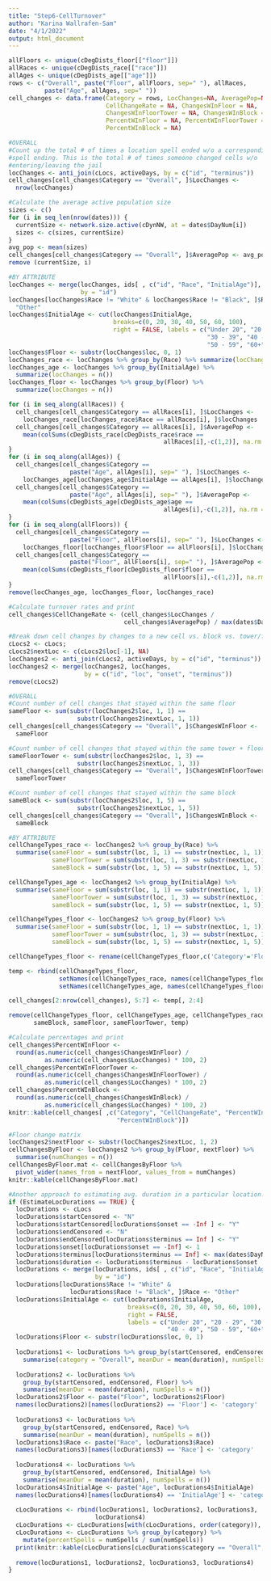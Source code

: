 ```yaml
---
title: "Step6-CellTurnover"
author: "Karina Wallrafen-Sam"
date: "4/1/2022"
output: html_document
---
```


```r
allFloors <- unique(cDegDists_floor[["floor"]])           
allRaces <- unique(cDegDists_race[["race"]])
allAges <- unique(cDegDists_age[["age"]])
rows <- c("Overall", paste("Floor", allFloors, sep=" "), allRaces, 
          paste("Age", allAges, sep=" "))
cell_changes <- data.frame(Category = rows, LocChanges=NA, AveragePop=NA, 
                           CellChangeRate = NA, ChangesWInFloor = NA, 
                           ChangesWInFloorTower = NA, ChangesWInBlock = NA,
                           PercentWInFloor = NA, PercentWInFloorTower = NA,
                           PercentWInBlock = NA)

#OVERALL
#Count up the total # of times a location spell ended w/o a corresponding active 
#spell ending. This is the total # of times someone changed cells w/o 
#entering/leaving the jail
locChanges <- anti_join(cLocs, activeDays, by = c("id", "terminus"))
cell_changes[cell_changes$Category == "Overall", ]$LocChanges <- 
  nrow(locChanges)

#Calculate the average active population size
sizes <- c()
for (i in seq_len(nrow(dates))) {
  currentSize <- network.size.active(cDynNW, at = dates$DayNum[i])
  sizes <- c(sizes, currentSize) 
}
avg_pop <- mean(sizes)
cell_changes[cell_changes$Category == "Overall", ]$AveragePop <- avg_pop
remove (currentSize, i)

#BY ATTRIBUTE
locChanges <- merge(locChanges, ids[ , c("id", "Race", "InitialAge")], 
                    by = "id")
locChanges[locChanges$Race != "White" & locChanges$Race != "Black", ]$Race <- 
  "Other"
locChanges$InitialAge <- cut(locChanges$InitialAge, 
                             breaks=c(0, 20, 30, 40, 50, 60, 100), 
                             right = FALSE, labels = c("Under 20", "20 - 29", 
                                                       "30 - 39", "40 - 49", 
                                                       "50 - 59", "60+"))
locChanges$Floor <- substr(locChanges$loc, 0, 1)
locChanges_race <- locChanges %>% group_by(Race) %>% summarize(locChanges = n())
locChanges_age <- locChanges %>% group_by(InitialAge) %>% 
  summarize(locChanges = n())
locChanges_floor <- locChanges %>% group_by(Floor) %>% 
  summarize(locChanges = n())

for (i in seq_along(allRaces)) {
  cell_changes[cell_changes$Category == allRaces[i], ]$LocChanges <-
    locChanges_race[locChanges_race$Race == allRaces[i], ]$locChanges
  cell_changes[cell_changes$Category == allRaces[i], ]$AveragePop <-
    mean(colSums(cDegDists_race[cDegDists_race$race ==
                                           allRaces[i],-c(1,2)], na.rm = TRUE))
}
for (i in seq_along(allAges)) {
  cell_changes[cell_changes$Category ==
                 paste("Age", allAges[i], sep=" "), ]$LocChanges <-
    locChanges_age[locChanges_age$InitialAge == allAges[i], ]$locChanges
  cell_changes[cell_changes$Category ==
                 paste("Age", allAges[i], sep=" "), ]$AveragePop <-
    mean(colSums(cDegDists_age[cDegDists_age$age ==
                                           allAges[i],-c(1,2)], na.rm = TRUE))
}
for (i in seq_along(allFloors)) {
  cell_changes[cell_changes$Category ==
                 paste("Floor", allFloors[i], sep=" "), ]$LocChanges <-
    locChanges_floor[locChanges_floor$Floor == allFloors[i], ]$locChanges
  cell_changes[cell_changes$Category ==
                 paste("Floor", allFloors[i], sep=" "), ]$AveragePop <-
    mean(colSums(cDegDists_floor[cDegDists_floor$floor ==
                                           allFloors[i],-c(1,2)], na.rm = TRUE))
}
remove(locChanges_age, locChanges_floor, locChanges_race)

#Calculate turnover rates and print
cell_changes$CellChangeRate <- (cell_changes$LocChanges / 
                                cell_changes$AveragePop) / max(dates$DayNum) 

#Break down cell changes by changes to a new cell vs. block vs. tower/floor
cLocs2 <- cLocs;
cLocs2$nextLoc <- c(cLocs2$loc[-1], NA)
locChanges2 <- anti_join(cLocs2, activeDays, by = c("id", "terminus"))
locChanges2 <- merge(locChanges2, locChanges, 
                     by = c("id", "loc", "onset", "terminus"))
remove(cLocs2)

#OVERALL
#Count number of cell changes that stayed within the same floor
sameFloor <- sum(substr(locChanges2$loc, 1, 1) == 
                   substr(locChanges2$nextLoc, 1, 1))
cell_changes[cell_changes$Category == "Overall", ]$ChangesWInFloor <- 
  sameFloor

#Count number of cell changes that stayed within the same tower + floor
sameFloorTower <- sum(substr(locChanges2$loc, 1, 3) == 
                   substr(locChanges2$nextLoc, 1, 3))
cell_changes[cell_changes$Category == "Overall", ]$ChangesWInFloorTower <- 
  sameFloorTower

#Count number of cell changes that stayed within the same block
sameBlock <- sum(substr(locChanges2$loc, 1, 5) == 
                   substr(locChanges2$nextLoc, 1, 5))
cell_changes[cell_changes$Category == "Overall", ]$ChangesWInBlock <- 
  sameBlock

#BY ATTRIBUTE
cellChangeTypes_race <- locChanges2 %>% group_by(Race) %>% 
  summarise(sameFloor = sum(substr(loc, 1, 1) == substr(nextLoc, 1, 1)), 
            sameFloorTower = sum(substr(loc, 1, 3) == substr(nextLoc, 1, 3)),
            sameBlock = sum(substr(loc, 1, 5) == substr(nextLoc, 1, 5)))

cellChangeTypes_age <- locChanges2 %>% group_by(InitialAge) %>% 
  summarise(sameFloor = sum(substr(loc, 1, 1) == substr(nextLoc, 1, 1)), 
            sameFloorTower = sum(substr(loc, 1, 3) == substr(nextLoc, 1, 3)),
            sameBlock = sum(substr(loc, 1, 5) == substr(nextLoc, 1, 5)))

cellChangeTypes_floor <- locChanges2 %>% group_by(Floor) %>% 
  summarise(sameFloor = sum(substr(loc, 1, 1) == substr(nextLoc, 1, 1)), 
            sameFloorTower = sum(substr(loc, 1, 3) == substr(nextLoc, 1, 3)),
            sameBlock = sum(substr(loc, 1, 5) == substr(nextLoc, 1, 5)))

cellChangeTypes_floor <- rename(cellChangeTypes_floor,c('Category'='Floor'))

temp <- rbind(cellChangeTypes_floor, 
              setNames(cellChangeTypes_race, names(cellChangeTypes_floor)), 
              setNames(cellChangeTypes_age, names(cellChangeTypes_floor)))

cell_changes[2:nrow(cell_changes), 5:7] <- temp[, 2:4]

remove(cellChangeTypes_floor, cellChangeTypes_age, cellChangeTypes_race, 
       sameBlock, sameFloor, sameFloorTower, temp)

#Calculate percentages and print
cell_changes$PercentWInFloor <- 
  round(as.numeric(cell_changes$ChangesWInFloor) / 
          as.numeric(cell_changes$LocChanges) * 100, 2)
cell_changes$PercentWInFloorTower <- 
  round(as.numeric(cell_changes$ChangesWInFloorTower) / 
          as.numeric(cell_changes$LocChanges) * 100, 2)
cell_changes$PercentWInBlock <- 
  round(as.numeric(cell_changes$ChangesWInBlock) / 
          as.numeric(cell_changes$LocChanges) * 100, 2)
knitr::kable(cell_changes[ ,c("Category", "CellChangeRate", "PercentWInFloor", 
                              "PercentWInBlock")])

#Floor change matrix
locChanges2$nextFloor <- substr(locChanges2$nextLoc, 1, 2)
cellChangesByFloor <- locChanges2 %>% group_by(Floor, nextFloor) %>% 
  summarise(numChanges = n())
cellChangesByFloor.mat <- cellChangesByFloor %>% 
  pivot_wider(names_from = nextFloor, values_from = numChanges)
knitr::kable(cellChangesByFloor.mat)

#Another approach to estimating avg. duration in a particular location...
if (EstimateLocDurations == TRUE) {
  locDurations <- cLocs
  locDurations$startCensored <- "N"
  locDurations$startCensored[locDurations$onset == -Inf ] <- "Y"
  locDurations$endCensored <- "N"
  locDurations$endCensored[locDurations$terminus == Inf ] <- "Y"
  locDurations$onset[locDurations$onset == -Inf] <- 1
  locDurations$terminus[locDurations$terminus == Inf] <- max(dates$DayNum) + 1
  locDurations$duration <- locDurations$terminus - locDurations$onset
  locDurations <- merge(locDurations, ids[ , c("id", "Race", "InitialAge")], 
                        by = "id")
  locDurations[locDurations$Race != "White" & 
                 locDurations$Race != "Black", ]$Race <- "Other"
  locDurations$InitialAge <- cut(locDurations$InitialAge, 
                                 breaks=c(0, 20, 30, 40, 50, 60, 100), 
                                 right = FALSE, 
                                 labels = c("Under 20", "20 - 29", "30 - 39", 
                                            "40 - 49", "50 - 59", "60+"))
  locDurations$Floor <- substr(locDurations$loc, 0, 1)
  
  locDurations1 <- locDurations %>% group_by(startCensored, endCensored) %>% 
    summarise(category = "Overall", meanDur = mean(duration), numSpells = n())
  
  locDurations2 <- locDurations %>% 
    group_by(startCensored, endCensored, Floor) %>% 
    summarise(meanDur = mean(duration), numSpells = n())
  locDurations2$Floor <- paste("Floor", locDurations2$Floor)
  names(locDurations2)[names(locDurations2) == 'Floor'] <- 'category'
  
  locDurations3 <- locDurations %>% 
    group_by(startCensored, endCensored, Race) %>% 
    summarise(meanDur = mean(duration), numSpells = n())
  locDurations3$Race <- paste("Race", locDurations3$Race)
  names(locDurations3)[names(locDurations3) == 'Race'] <- 'category'
  
  locDurations4 <- locDurations %>% 
    group_by(startCensored, endCensored, InitialAge) %>% 
    summarise(meanDur = mean(duration), numSpells = n())
  locDurations4$InitialAge <- paste("Age", locDurations4$InitialAge)
  names(locDurations4)[names(locDurations4) == 'InitialAge'] <- 'category'
  
  cLocDurations <- rbind(locDurations1, locDurations2, locDurations3, 
                        locDurations4)
  cLocDurations <- cLocDurations[with(cLocDurations, order(category)), ]
  cLocDurations <- cLocDurations %>% group_by(category) %>%
    mutate(percentSpells = numSpells / sum(numSpells)) 
  print(knitr::kable(cLocDurations[cLocDurations$category == "Overall", ]))
  
  remove(locDurations1, locDurations2, locDurations3, locDurations4)
}
```
